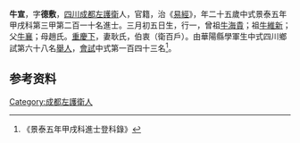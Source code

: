 {{明清人物信息框
| 姓名 = 牛宣
| 原名 =
| 圖片名稱= 
| 圖片大小 =
| 圖片說明 = 
| 最高職務 =
| 國家 = 大明 
| 爵位 =
| 籍貫 = [[四川|四川]][[成都左護衛|成都左護衛]]
| 族裔 = 
| 旗籍 = 
| 字號 = 
| 諡號 =
| 出生日期 = 三月初五日
| 出生地點 =
| 逝世日期 = 
| 逝世地點 =
| 墓葬 =
| 配偶 = 耿氏
| 親屬 = 曾祖[[牛海貴|牛海貴]]，祖[[牛維新|牛維新]]，父[[牛襄|牛襄]]，母趙氏
| 出身 =
* 景泰五年甲戌科進士
| 經歷 =
| 著作 =  
*
*
*
}}
'''牛宣'''{{BD|1430年||1489年||}}，字'''德敷'''，[[四川|四川]][[成都左護衛|成都左護衛]]人，官籍，治《[[易經|易經]]》，年二十五歲中式景泰五年甲戌科第三甲第二百一十名進士。三月初五日生，行一，曾祖[[牛海貴|牛海貴]]；祖[[牛維新|牛維新]]；父[[牛襄|牛襄]]；母趙氏。[[重慶下|重慶下]]，妻耿氏，伯衷（衛百戶）。由華陽縣學軍生中式四川鄉試第六十八名[[舉人|舉人]]，[[會試|會試]]中式第一百四十三名<ref>《景泰五年甲戌科進士登科錄》</ref>。

== 参考资料 ==
{{reflist}}

{{景泰五年甲戌科殿试金榜}}

{{Authority control}}

{{DEFAULTSORT:}}
[[Category:成都左護衛人|Category:成都左護衛人]]


{{明朝人物小作品}}